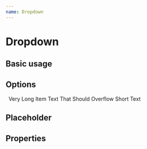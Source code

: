 ```yaml
---
name: Dropdown
---
```



# Dropdown

## Basic usage

<Playground>
  <Dropdown />
</Playground>

## Options

<Playground>
  <Dropdown
    options={[
      { text: 'Foo', value: 'foo' },
      { text: 'Bar', value: 'bar' }
    ]} />
  &nbsp;
  <Dropdown>
    <Dropdown.Item value='foo'>
      Very Long Item Text That Should Overflow
    </Dropdown.Item>
    <Dropdown.Item value='bar'>
      Short Text
    </Dropdown.Item>
  </Dropdown>
  &nbsp;
  <Dropdown>
    <Dropdown.Item text='Foo' value='foo' />
    <Dropdown.Item text='Bar' value='bar' />
  </Dropdown>
</Playground>

## Placeholder

<Playground>
  <Dropdown placeholder='Placeholder' />
</Playground>

## Properties

<PropsTable of={Dropdown}></PropsTable>
